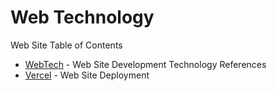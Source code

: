 # Web Technology

Web Site Table of Contents
- [WebTech](/webTech) - Web Site Development Technology References
- [Vercel](/vercel) - Web Site Deployment

